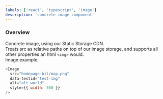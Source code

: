 ```yaml
---
labels: ['react', 'typescript', 'image']
description: 'concrete image component'
---
```



### Overview

Concrete image, using our Static Storage CDN.  
Treats src as relative paths on top of our image storage, and supports all other properties an html `<img>` would.  
Image example:

```js live
<Image
  src="homepage-bit/map.png"
  data-testid="test-img"
  alt="alt world"
  style={{ width: 500 }}
/>
```
